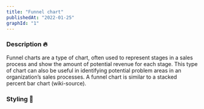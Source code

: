 ```yaml
---
title: "Funnel chart"
publishedAt: "2022-01-25"
graphId: "1"
---
```


### Description 🔥

Funnel charts are a type of chart, often used to represent stages in a sales process and show the amount of potential revenue for each stage.
This type of chart can also be useful in identifying potential problem areas in an organization’s sales processes.
A funnel chart is similar to a stacked percent bar chart (wiki-source).

### Styling 🎨
